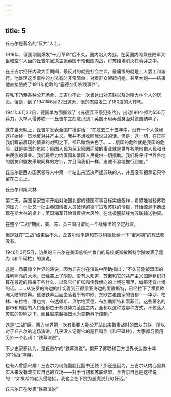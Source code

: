 ```yaml
---
---
---
```

title: 5
---



丘吉尔是著名的“反共”人士。

1918年，俄国刚刚爆发“十月革命”后不久，国内陷入内战。在英国内阁兼任陆军大臣和空军大臣的丘吉尔坚决主张英国干预俄国内战，将苏维埃消灭在萌芽之中。

在丘吉尔担任内政大臣期间，最反对的就是社会主义，最痛恨的就是工人罢工和游行。他处理这类事件的方法有时非常简单：对着群众架起机枪，甚至大炮——结果他直接酿成了1911年伦敦的“塞德奈街杀戮事件”。

在私下乃至各种公开场合，丘吉尔不止一次表达出对苏联以及对斯大林个人的厌恶。但是，到了1941年6月22日这天，他的态度发生了180度的大转弯。

1941年6月22日，德国单方面撕毁了《苏德互不侵犯条约》，出动190个师约550万兵力，大举入侵苏联——丘吉尔立刻意识到：英国不用再孤身面对德国纳粹了。

就在当天晚上，丘吉尔发表全国广播讲话：“在过去二十五年中，没有一个人像我这样始终一贯地反对共产主义。我并不想收回我说过的话。但是，这一切，在正在我们眼前展现的情景的对照之下，都已黯然失色了。……俄国的危险就是我国的危险，就是美国的危险；俄国人民为保卫家园而战的事业就是世界各地自由人民和自由民族的事业。我们将尽力给俄国和俄国人民提供一切援助。我们将呼吁世界各地的朋友和盟友采取同样的方针，并且同我们一样，忠诚不渝地推行到底。”

丘吉尔是西方国家领导人中第一个站出来坚决声援苏联的人，并且没有把承诺只停留在口头上。

丘吉尔和斯大林



第二天，英国皇家空军开始对法国北部的德国军事目标实施轰炸，希望能减轻苏联的压力；一批又一批由英国情报人员破译的德军进攻苏联的情报，开始源源不断出现在斯大林的桌上；英国海军开始冒着极大风险，在北极圈航线为苏联输送物资。

在整个“二战”期间，美、苏、英三国可谓同一个战壕里的坚定战友。

但是就在“二战”结束后不久，丘吉尔似乎连和苏联稍微延续一下“蜜月期”的想法都没有。

1946年3月5日，访美的丘吉尔在美国总统杜鲁门的母校威斯敏斯特学院发表了题为《和平砥柱》的演说。

这是一场震惊全世界的演说，因为丘吉尔在演说中明确指出：“不久前刚被盟国的胜利照亮的大地，已经罩上了阴影。没有人知道，苏俄和它的共产主义国际组织打算在最近的将来干些什么，以及它们扩张和传教倾向的止境在哪里，如果还有止境的话。……从波罗的海边的什切青到亚得里亚海边的里雅斯特，已经拉下了横贯欧洲大陆的铁幕。这张铁幕后面坐落着所有中欧、东欧古老国家的首都——华沙、柏林、布拉格、维也纳、布达佩斯、贝尔格莱德、布加勒斯特和索菲亚。这些著名的都市和周围的人口全都位于苏联势力范围之内，全都以这种或那种方式，不仅落入苏联的影响之下，而且越来越强烈地为莫斯科所控制。”

这是“二战”后，西方世界第一次有重要人物公开站出来指责战时的盟友苏联，所以对于丘吉尔的这场演讲，几乎没人记得它的题目叫作《和平砥柱》，大家都习惯用另外一个名词：“铁幕演说”。

不少史家都认为，是丘吉尔的“铁幕演说”，揭开了苏联和西方世界长达数十年的“冷战”序幕。

也有人曾感兴趣：丘吉尔为何能翻脸比翻书还快？那还是因为，丘吉尔从内心里其实从来没有改变过自己的立场——对于当初和苏联结盟，丘吉尔自己是这样说的：“如果希特勒入侵地狱，我也会在下院为恶魔说几句好话。”

丘吉尔正在发表“铁幕演说”